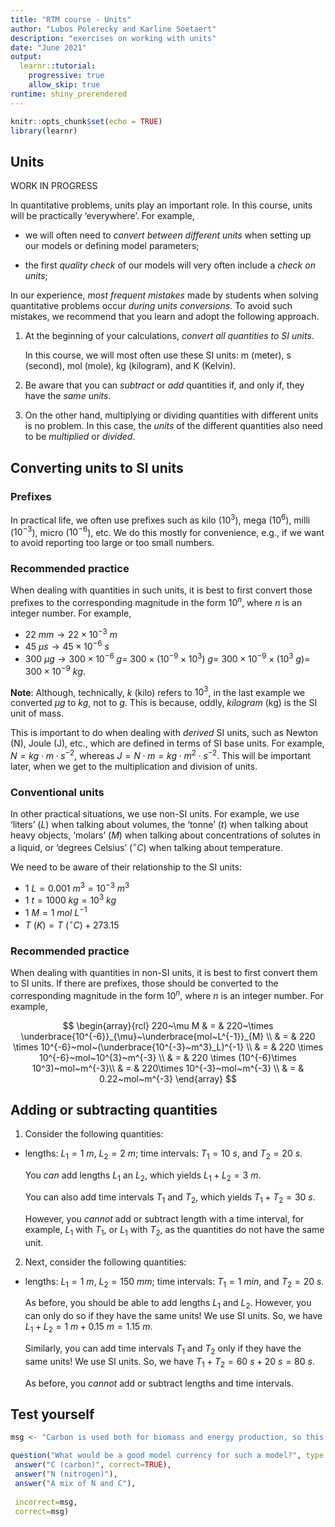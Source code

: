 ```yaml
---
title: "RTM course - Units"
author: "Lubos Polerecky and Karline Soetaert"
description: "exercises on working with units"
date: "June 2021"
output: 
  learnr::tutorial:
    progressive: true
    allow_skip: true
runtime: shiny_prerendered
---
```


```r
knitr::opts_chunk$set(echo = TRUE)
library(learnr)
```

## Units

WORK IN PROGRESS

In quantitative problems, units play an important role. In this course, units will be practically 'everywhere'. For example,

- we will often need to *convert between different units* when setting up our models or defining model parameters;

- the first *quality check* of our models will very often include a *check on units*;

In our experience, *most frequent mistakes* made by students when solving quantitative problems occur *during units conversions.* To avoid such mistakes, we recommend that you learn and adopt the following approach.

1. At the beginning of your calculations, *convert all quantities to SI units*. 

   In this course, we will most often use these SI units: m (meter), s (second), mol (mole), kg (kilogram), and K (Kelvin). 

2. Be aware that you can *subtract* or *add* quantities if, and only if, they have the *same units*. 

3. On the other hand, multiplying or dividing quantities with different units is no problem. In this case, the *units* of the different quantities also need to be *multiplied* or *divided*.

## Converting units to SI units

### Prefixes

In practical life, we often use prefixes such as kilo ($10^3$), mega ($10^6$), milli ($10^{-3}$), micro ($10^{-6}$), etc. We do this mostly for convenience, e.g., if we want to avoid reporting too large or too small numbers. 

### Recommended practice

When dealing with quantities in such units, it is best to first convert those prefixes to the corresponding magnitude in the form $10^n$, where $n$ is an integer number. For example, 

- $22~mm \rightarrow 22\times 10^{-3}~m$
- $45~\mu s \rightarrow 45\times 10^{-6}~s$
- $300~\mu g \rightarrow 300\times10^{-6}~ g =$ $300 \times (10^{-9} \times 10^3)~g=$ $300 \times 10^{-9} \times (10^3~g) =$ $300\times 10^{-9} ~kg$. 

**Note**: Although, technically, $k$ (kilo) refers to $10^3$, in the last example we converted $\mu g$ to $kg$, not to $g$. This is because, oddly, *kilogram* (kg) is the SI unit of mass. 

This is important to do when dealing with *derived* SI units, such as Newton (N), Joule (J), etc., which are defined in terms of SI base units. For example, $N= kg\cdot m\cdot s^{-2}$, whereas $J=N\cdot m =  kg\cdot m^2\cdot s^{-2}$. This will be important later, when we get to the multiplication and division of units. 

### Conventional units

In other practical situations, we use non-SI units. For example, we use 'liters' ($L$) when talking about volumes, the 'tonne' ($t$) when talking about heavy objects, 'molars' ($M$) when talking about concentrations of solutes in a liquid, or 'degrees Celsius' ($^\circ C$) when talking about temperature.

We need to be aware of their relationship to the SI units:

- $1~L = 0.001~m^3 = 10^{-3}~m^3$
- $1~t = 1000~kg = 10^3~kg$
- $1~M = 1~mol~L^{-1}$
- $T~(K) = T~(^\circ C) + 273.15$

### Recommended practice

When dealing with quantities in non-SI units, it is best to first convert them to SI units. If there are prefixes, those should be converted to the corresponding magnitude in the form $10^n$, where $n$ is an integer number. For example, 

$$
\begin{array}{rcl}
220~\mu M & = & 220~\times \underbrace{10^{-6}}_{\mu}~\underbrace{mol~L^{-1}}_{M} \\  
& = & 220 \times 10^{-6}~mol~(\underbrace{10^{-3}~m^3}_L)^{-1} \\
& = & 220 \times 10^{-6}~mol~10^{3}~m^{-3} \\
& = & 220 \times (10^{-6}\times 10^3)~mol~m^{-3}\\
& = & 220\times 10^{-3}~mol~m^{-3} \\
& = & 0.22~mol~m^{-3}
\end{array}
$$

## Adding or subtracting quantities

1. Consider the following quantities:

- lengths: $L_1 = 1~m$, $L_2 = 2~m$; time intervals: $T_1 = 10~s$, and $T_2 = 20~s$.

   You *can* add lengths $L_1$ an $L_2$, which yields $L_1+L_2=3~m$. 

   You can also add time intervals $T_1$ and $T_2$, which yields $T_1 + T_2 = 30~s$. 

   However, you *cannot* add or subtract length with a time interval, for example, $L_1$ with $T_1$, or $L_1$ with $T_2$, as the quantities do not have the same unit.

2. Next, consider the following quantities:

- lengths: $L_1 = 1~m$, $L_2 = 150~mm$; time intervals: $T_1 = 1~min$, and $T_2 = 20~s$.

   As before, you should be able to add lengths $L_1$ and $L_2$. However, you can only do so if they have the same units! We use SI units. So, we have $L_1+L_2 = 1~m + 0.15~m = 1.15~m$. 

   Similarly, you can add time intervals $T_1$ and $T_2$ only if they have the same units! We use SI units. So, we have $T_1 + T_2 = 60~s + 20~s = 80~s$. 

   As before, you *cannot* add or subtract lengths and time intervals.

## Test yourself

```r
msg <- "Carbon is used both for biomass and energy production, so this is the best model currency."

question("What would be a good model currency for such a model?", type = "learnr_radio",
 answer("C (carbon)", correct=TRUE),
 answer("N (nitrogen)"),
 answer("A mix of N and C"),
 
 incorrect=msg,
 correct=msg)
```

